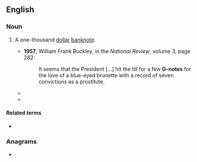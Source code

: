 {{also|gnote}}
==English==
{{rfe|en}}
===Noun===
{{en-noun|head=[[G]]-[[note]]}}

# {{lb|en|US|informal}} A one-thousand [[dollar]] [[banknote]].
#* '''1957''', William Frank Buckley, in the ''National Review'', volume 3, page 282:
#*: It seems that the President [...] hit the till for a few '''G-notes''' for the love of a blue-eyed brunette with a record of seven convictions as a prostitute.
#* {{quote-text|en|year=2000|author=Mark Ribowsky|title=Don't look back: Satchel Paige in the shadows of baseball|page=168|passage=Satch took receipt of his two '''G-notes''' at a propitious moment.}}
#* {{quote-text|en|year=2002|author=Julie Kenner|title=Nobody But You|passage=My tight-skirted kitten pressed two '''G-notes''' into my hand. "Please, Mr. Monroe. I don't know where else to turn."}}

====Related terms====
* {{l|en|c-note|C-note}}

===Anagrams===
* {{when|i|was|a|young|boy}}